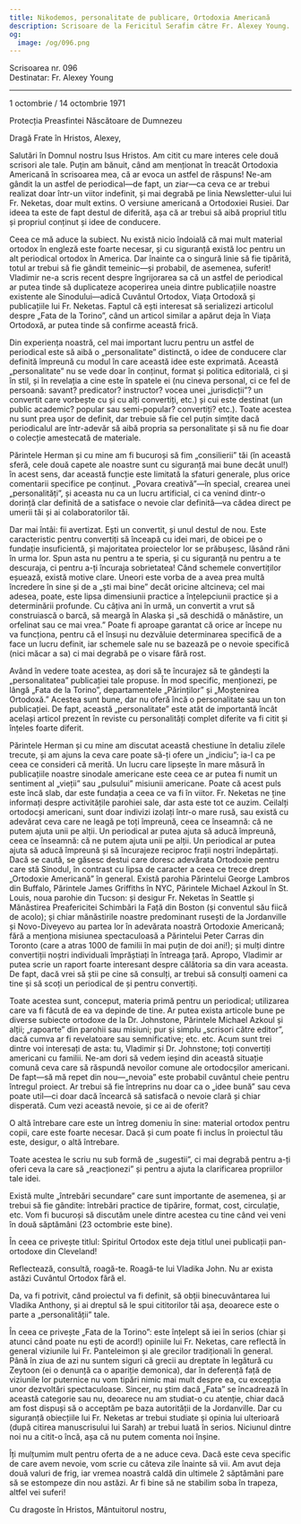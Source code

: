 ```yaml
---
title: Nikodemos, personalitate de publicare, Ortodoxia Americană
description: Scrisoare de la Fericitul Serafim către Fr. Alexey Young.
og:
  image: /og/096.png
---
```


<div style={{textAlign:'right', fontFamily:'monospace'}}>Scrisoarea nr. 096</div>
<div style={{textAlign:'left', fontFamily:'monospace'}}>Destinatar: Fr. Alexey Young</div>

---

1 octombrie / 14 octombrie 1971

Protecția Preasfintei Născătoare de Dumnezeu

Dragă Frate în Hristos, Alexey,

Salutări în Domnul nostru Isus Hristos. Am citit cu mare interes cele două scrisori ale tale. Puțin am bănuit, când am menționat în treacăt Ortodoxia Americană în scrisoarea mea, că ar evoca un astfel de răspuns! Ne-am gândit la un astfel de periodical—de fapt, un ziar—ca ceva ce ar trebui realizat doar într-un viitor indefinit, și mai degrabă pe linia Newsletter-ului lui Fr. Neketas, doar mult extins. O versiune americană a Ortodoxiei Rusiei. Dar ideea ta este de fapt destul de diferită, așa că ar trebui să aibă propriul titlu și propriul conținut și idee de conducere.

Ceea ce mă aduce la subiect. Nu există nicio îndoială că mai mult material ortodox în engleză este foarte necesar, și cu siguranță există loc pentru un alt periodical ortodox în America. Dar înainte ca o singură linie să fie tipărită, totul ar trebui să fie gândit temeinic—și probabil, de asemenea, suferit! Vladimir ne-a scris recent despre îngrijorarea sa că un astfel de periodical ar putea tinde să duplicateze acoperirea uneia dintre publicațiile noastre existente ale Sinodului—adică Cuvântul Ortodox, Viața Ortodoxă și publicațiile lui Fr. Neketas. Faptul că ești interesat să serializezi articolul despre „Fata de la Torino”, când un articol similar a apărut deja în Viața Ortodoxă, ar putea tinde să confirme această frică.

Din experiența noastră, cel mai important lucru pentru un astfel de periodical este să aibă o „personalitate” distinctă, o idee de conducere clar definită împreună cu modul în care această idee este exprimată. Această „personalitate” nu se vede doar în conținut, format și politica editorială, ci și în stil, și în revelația a cine este în spatele ei (nu cineva personal, ci ce fel de persoană: savant? predicator? instructor? vocea unei „jurisdicții”? un convertit care vorbește cu și cu alți convertiți, etc.) și cui este destinat (un public academic? popular sau semi-popular? convertiți? etc.). Toate acestea nu sunt prea ușor de definit, dar trebuie să fie cel puțin simțite dacă periodicalul are într-adevăr să aibă propria sa personalitate și să nu fie doar o colecție amestecată de materiale.

Părintele Herman și cu mine am fi bucuroși să fim „consilierii” tăi (în această sferă, cele două capete ale noastre sunt cu siguranță mai bune decât unul!) în acest sens, dar această funcție este limitată la sfaturi generale, plus orice comentarii specifice pe conținut. „Povara creativă”—în special, crearea unei „personalități”, și aceasta nu ca un lucru artificial, ci ca venind dintr-o dorință clar definită de a satisface o nevoie clar definită—va cădea direct pe umerii tăi și ai colaboratorilor tăi.

Dar mai întâi: fii avertizat. Ești un convertit, și unul destul de nou. Este caracteristic pentru convertiți să înceapă cu idei mari, de obicei pe o fundație insuficientă, și majoritatea proiectelor lor se prăbușesc, lăsând răni în urma lor. Spun asta nu pentru a te speria, și cu siguranță nu pentru a te descuraja, ci pentru a-ți încuraja sobrietatea! Când schemele convertiților eșuează, există motive clare. Uneori este vorba de a avea prea multă încredere în sine și de a „ști mai bine” decât oricine altcineva; cel mai adesea, poate, este lipsa dimensiunii practice a înțelepciunii practice și a determinării profunde. Cu câțiva ani în urmă, un convertit a vrut să construiască o barcă, să meargă în Alaska și „să deschidă o mănăstire, un orfelinat sau ce mai vrea.” Poate fi aproape garantat că orice ar începe nu va funcționa, pentru că el însuși nu dezvăluie determinarea specifică de a face un lucru definit, iar schemele sale nu se bazează pe o nevoie specifică (nici măcar a sa) ci mai degrabă pe o visare fără rost.

Având în vedere toate acestea, aș dori să te încurajez să te gândești la „personalitatea” publicației tale propuse. În mod specific, menționezi, pe lângă „Fata de la Torino”, departamentele „Părinților” și „Moștenirea Ortodoxă.” Acestea sunt bune, dar nu oferă încă o personalitate sau un ton publicației. De fapt, această „personalitate” este atât de importantă încât același articol prezent în reviste cu personalități complet diferite va fi citit și înțeles foarte diferit.

Părintele Herman și cu mine am discutat această chestiune în detaliu zilele trecute, și am ajuns la ceva care poate să-ți ofere un „indiciu”; ia-l ca pe ceea ce consideri că merită. Un lucru care lipsește în mare măsură în publicațiile noastre sinodale americane este ceea ce ar putea fi numit un sentiment al „vieții” sau „pulsului” misiunii americane. Poate că acest puls este încă slab, dar este fundația a ceea ce va fi în viitor. Fr. Neketas ne ține informați despre activitățile parohiei sale, dar asta este tot ce auzim. Ceilalți ortodocși americani, sunt doar indivizi izolați într-o mare rusă, sau există cu adevărat ceva care ne leagă pe toți împreună, ceea ce înseamnă: că ne putem ajuta unii pe alții. Un periodical ar putea ajuta să aducă împreună, ceea ce înseamnă: că ne putem ajuta unii pe alții. Un periodical ar putea ajuta să aducă împreună și să încurajeze reciproc frații noștri îndepărtați. Dacă se caută, se găsesc destui care doresc adevărata Ortodoxie pentru care stă Sinodul, în contrast cu lipsa de caracter a ceea ce trece drept „Ortodoxie Americană” în general. Există parohia Părintelui George Lambros din Buffalo, Părintele James Griffiths în NYC, Părintele Michael Azkoul în St. Louis, noua parohie din Tucson: și desigur Fr. Neketas în Seattle și Mănăstirea Preafericitei Schimbări la Față din Boston (și conventul său fiică de acolo); și chiar mănăstirile noastre predominant rusești de la Jordanville și Novo-Diveyevo au partea lor în adevărata noastră Ortodoxie Americană; fără a menționa misiunea spectaculoasă a Părintelui Peter Carras din Toronto (care a atras 1000 de familii în mai puțin de doi ani!); și mulți dintre convertiții noștri individuali împrăștiați în întreaga țară. Apropo, Vladimir ar putea scrie un raport foarte interesant despre călătoria sa din vara aceasta. De fapt, dacă vrei să știi pe cine să consulți, ar trebui să consulți oameni ca tine și să scoți un periodical de și pentru convertiți.

Toate acestea sunt, conceput, materia primă pentru un periodical; utilizarea care va fi făcută de ea va depinde de tine. Ar putea exista articole bune pe diverse subiecte ortodoxe de la Dr. Johnstone, Părintele Michael Azkoul și alții; „rapoarte” din parohii sau misiuni; pur și simplu „scrisori către editor”, dacă cumva ar fi revelatoare sau semnificative; etc. etc. Acum sunt trei dintre voi interesați de asta: tu, Vladimir și Dr. Johnstone; toți convertiți americani cu familii. Ne-am dori să vedem ieșind din această situație comună ceva care să răspundă nevoilor comune ale ortodocșilor americani. De fapt—să mă repet din nou—„nevoia” este probabil cuvântul cheie pentru întregul proiect. Ar trebui să fie întreprins nu doar ca o „idee bună” sau ceva poate util—ci doar dacă încearcă să satisfacă o nevoie clară și chiar disperată. Cum vezi această nevoie, și ce ai de oferit?

O altă întrebare care este un întreg domeniu în sine: material ortodox pentru copii, care este foarte necesar. Dacă și cum poate fi inclus în proiectul tău este, desigur, o altă întrebare.

Toate acestea le scriu nu sub formă de „sugestii”, ci mai degrabă pentru a-ți oferi ceva la care să „reacționezi” și pentru a ajuta la clarificarea propriilor tale idei.

Există multe „întrebări secundare” care sunt importante de asemenea, și ar trebui să fie gândite: întrebări practice de tipărire, format, cost, circulație, etc. Vom fi bucuroși să discutăm unele dintre acestea cu tine când vei veni în două săptămâni (23 octombrie este bine).

În ceea ce privește titlul: Spiritul Ortodox este deja titlul unei publicații pan-ortodoxe din Cleveland!

Reflectează, consultă, roagă-te. Roagă-te lui Vladika John. Nu ar exista astăzi Cuvântul Ortodox fără el.

Da, va fi potrivit, când proiectul va fi definit, să obții binecuvântarea lui Vladika Anthony, și ai dreptul să le spui cititorilor tăi așa, deoarece este o parte a „personalității” tale.

În ceea ce privește „Fata de la Torino”: este înțelept să iei în serios (chiar și atunci când poate nu ești de acord!) opiniile lui Fr. Neketas, care reflectă în general viziunile lui Fr. Panteleimon și ale grecilor tradiționali în general. Până în ziua de azi nu suntem siguri că grecii au dreptate în legătură cu Zeytoon (ei o denunță ca o apariție demonica), dar în deferență față de viziunile lor puternice nu vom tipări nimic mai mult despre ea, cu excepția unor dezvoltări spectaculoase. Sincer, nu știm dacă „Fata” se încadrează în această categorie sau nu, deoarece nu am studiat-o cu atenție, chiar dacă am fost dispuși să o acceptăm pe baza autorității de la Jordanville. Dar cu siguranță obiecțiile lui Fr. Neketas ar trebui studiate și opinia lui ulterioară (după citirea manuscrisului lui Sarah) ar trebui luată în serios. Niciunul dintre noi nu a citit-o încă, așa că nu putem comenta noi înșine.

Îți mulțumim mult pentru oferta de a ne aduce ceva. Dacă este ceva specific de care avem nevoie, vom scrie cu câteva zile înainte să vii. Am avut deja două valuri de frig, iar vremea noastră caldă din ultimele 2 săptămâni pare să se estompeze din nou astăzi. Ar fi bine să ne stabilim soba în trapeza, altfel vei suferi!

Cu dragoste în Hristos, Mântuitorul nostru,

